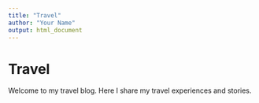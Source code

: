 ```yaml
---
title: "Travel"
author: "Your Name"
output: html_document
---
```


# Travel

Welcome to my travel blog. Here I share my travel experiences and stories.
